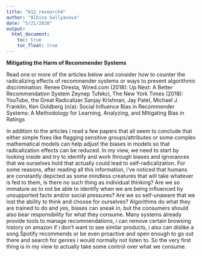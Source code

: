```yaml
---
title: "612_research4"
author: "Albina Gallyavova"
date: "5/21/2020"
output:
  html_document:
    toc: true
    toc_float: true
---
```



**Mitigating the Harm of Recommender Systems**

Read one or more of the articles below and consider how to counter the radicalizing effects of recommender systems or ways to prevent algorithmic discrimination.
Renee Diresta, Wired.com (2018): Up Next: A Better Recommendation System
Zeynep Tufekci, The New York Times (2018): YouTube, the Great Radicalizer
Sanjay Krishnan, Jay Patel, Michael J. Franklin, Ken Goldberg (n/a): Social Influence Bias in Recommender Systems: A Methodology for Learning, Analyzing, and Mitigating Bias in Ratings

In addition to the articles i read a few papers that all seem to conclude that either simple fixes like flagging sensitive groups/attributes or some complex mathematical models can help adjust the biases in models so that radicalization effects can be reduced. In my view, we need to start by looking inside and try to identify and work through biases and ignorances that we ourselves hold that actually could lead to self-radicalization. For some reasons, after reading all this information, i've noticed that humans are constantly depicted as some mindless creatures that will take whatever is fed to them, is there no such thing as individual thinking? Are we so immature as to not be able to identify when we are being influenced by unsupported facts and/or social pressures? Are we so self-unaware that we lost the ability to think and choose for ourselves? Algorithms do what they are trained to do and yes, biases can sneak in, but the consumers should also bear responsibility for what they consume. Many systems already provide tools to manage recommendations, i can remove certain browsing history on amazon if i don't want to see similar products, i also can dislike a song Spotify recommends or be even proactive and open enough to go out there and search for genres i would normally not listen to. So the very first thing is in my view to actually take some control over what we consume.

